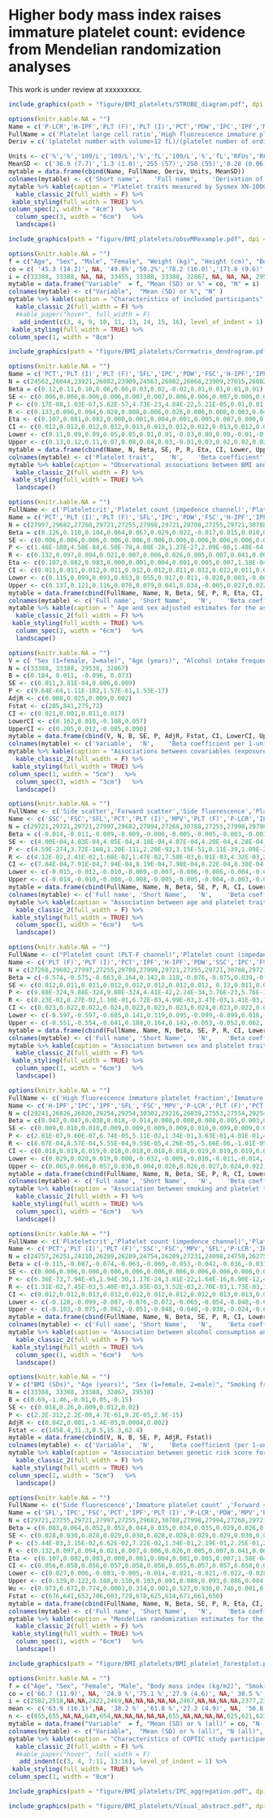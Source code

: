 # Higher body mass index raises immature platelet count: evidence from Mendelian randomization analyses

This work is under review at xxxxxxxxx.

```r
include_graphics(path = "figure/BMI_platelets/STROBE_diagram.pdf", dpi = NA)

```


```r
options(knitr.kable.NA = "")
Name = c('P-LCR','H-IPF','PLT (F)','PLT (I)','PCT','PDW','IPC','IPF','MPV','SFL','FSC','SSC')
FullName = c('Platelet large cell ratio','High fluorescence immature platelet fraction','Platelet count (PLT-F channel)','Platelet count (impedance channel)','Plateletcrit','Platelet distribution width' ,'Immature platelet count' ,'Immature platelet fraction','Mean platelet volume','Side fluorescence', 'Forward scatter','Side scatter')
Deriv = c('(platelet number with volume>12 fL)/(platelet number of ordinary volume)  x 100', '(high fluorescence immature platelet number)/(platelet count)  x 100','Total number of platelets per litre','Total number of platelets per litre','Volume percentage of blood occupied by platelets','Standard deviation of platelet volume distribution, estimated as width at 20% modal height of platelet volume histogram','Immature platelet count','(Immature platelet number)/(platelet count)   x 100', 'Mean platelet volume','Side fluorescence measures the nucleic acid (mRNA) content of the platelet','Forward scatter is a measure of the size of the platelet' ,'Side scatter is a measure of the granularity of the platelet')

Units <- c('%','%','109/L','109/L','%','fL','109/L','%','fL','RFUs','RFUs','RFUs')
MeanSD <- c('36.9 (7.7)','1.3 (1.0)','255 (57)','250 (55)','0.28 (0.06)','14.0 (1.8)','10.1 (5.0)','4.2 (2.5)','11.1 (1.0)','80.3 (5.0)','53.0 (6.4)','37.9 (2.9)')
mytable = data.frame(cbind(Name, FullName, Deriv, Units, MeanSD))
colnames(mytable) <- c('Short name',	'Full name',	'Derivation of platelet trait',	'Units',	'Mean (SD)')
mytable %>% kable(caption = "Platelet traits measured by Sysmex XN-1000", booktabs = TRUE) %>% 
  kable_classic_2(full_width = F) %>%
 kable_styling(full_width = TRUE) %>%
column_spec(2, width = "4cm")   %>%
  column_spec(3, width = "6cm")   %>%
  landscape()
```

```r
include_graphics(path = "figure/BMI_platelets/obsvMRexample.pdf", dpi = NA)

```

```r
options(knitr.kable.NA = "")
f = c("Age", "Sex", "Male", "Female", "Weight (kg)", "Height (cm)", "Body mass index (kg/m2)", "Smoking frequency", "Never", "Previous", "Current", "Alcohol intake frequency", "Rarely", "Less than once a week", "One or two times a week", "Three to five times a week / most days")
co = c( '45.3 (14.2)', NA, '49.8%','50.2%','78.2 (16.0)','171.8 (9.6)','26.4 (4.7)', NA,'58.9%','33.3%','7.8%',NA, '12.5%','17.1%','37.7%','32.7%')
i = c(33388, 33388, NA, NA, 33455, 33388, 33388, 32867, NA, NA, NA, 29538, NA, NA, NA, NA)
mytable = data.frame("Variable"  = f, "Mean (SD) or %" = co, "N" = i)
colnames(mytable) <- c("Variable",  "Mean (SD) or %", "N" )
mytable %>% kable(caption = "Characteristics of included participants", booktabs = TRUE) %>% 
  kable_classic_2(full_width = F) %>%
  #kable_paper("hover", full_width = F)
   add_indent(c(3, 4, 9, 10, 11, 13, 14, 15, 16), level_of_indent = 1) %>%
 kable_styling(full_width = TRUE) %>%
column_spec(1, width = "8cm")
```

```r
include_graphics(path = "figure/BMI_platelets/Corrmatrix_dendrogram.pdf", dpi = NA)

```

```r
options(knitr.kable.NA = "")
Name = c('PCT','PLT (I)','PLT (F)','SFL','IPC','PDW','FSC','H-IPF','IPF','P-LCR','SSC','MPV')
N = c(24562,26044,23921,26082,23909,24563,26082,26068,23909,27015,26082,24559)
Beta = c(0.12,0.11,0.10,0.06,0.06,0.03,0.02,-0.02,0.01,0.01,0.01,0.01)
SE <- c(0.006,0.006,0.006,0.006,0.007,0.007,0.006,0.006,0.007,0.006,0.006,0.007)
P <- c(9.17E-88,1.03E-67,5.62E-57,4.73E-23,4.84E-22,5.21E-05,0.01,0.01,0.04,0.19,0.28,0.37)
R <- c(0.133,0.096,0.094,0.020,0.008,0.006,0.026,0.006,0.008,0.003,0.040,0.007)
Eta <- c(0.107,0.081,0.082,0.000,0.001,0.004,0.001,0.005,0.007,0.000,0.000,0.000)
CI <- c(0.012,0.012,0.012,0.012,0.013,0.013,0.012,0.012,0.013,0.012,0.012,0.013)
Lower <- c(0.11,0.09,0.09,0.05,0.05,0.01,0.01,-0.03,0.00,0.00,-0.01,-0.01)
Upper <- c(0.13,0.12,0.11,0.07,0.08,0.04,0.03,-0.01,0.03,0.02,0.02,0.02)
mytable = data.frame(cbind(Name, N, Beta, SE, P, R, Eta, CI, Lower, Upper))
colnames(mytable) <- c('Platelet trait',	'N',	'Βeta coefficient',	'SE',	'P value',	'R2',	'Eta2',	'95% CI',	'Lower 95% CI',	'Upper 95% CI')
mytable %>% kable(caption = "Observational associations between BMI and platelet measures (adjusted for age, sex, smoking status and alcohol consumption). Βeta coefficient is the change in platelet measure in SDs per normalized SD increase in BMI. PCT = plateletcrit, PLT (I) = platelet count (impedance channel), PLT (F) = platelet count (PLT-F channel), SFL = side fluorescence, IPC = immature platelet count, PDW = platelet distribution width, FSC = forward scatter, H-IPF = high fluorescence immature platelet fraction, IPF = immature platelet fraction, P-LCR = platelet large cell ration, SSC = side scatter, MPV = mean platelet volume. Eta2 is the proportion of variance explained by the platelet trait in an ANOVA, whereas adjusted R squared is the variance explained by all the predictor variables in the regression model.", booktabs = TRUE) %>% 
  kable_classic_2(full_width = F) %>%
 kable_styling(full_width = TRUE) %>%
  landscape()
```

```r
options(knitr.kable.NA = "")
FullName <- c('Plateletcrit','Platelet count (impedence channel)','Platelet count (PLT-F channel)','Side fluorescence','Immature platelet count' ,'Platelet distribution width' ,'Forward scatter','High fluorescence immature platelet fraction','Immature platelet fraction','Side scatter','Platelet large cell ratio','Mean platelet volume')
Name = c('PCT','PLT (I)','PLT (F)','SFL','IPC','PDW','FSC','H-IPF','IPF','P-LCR','SSC','MPV')
N = c(27997,29682,27268,29721,27255,27998,29721,29708,27255,29721,30788,27994)
Beta = c(0.126,0.110,0.104,0.064,0.067,0.029,0.022,-0.017,0.015,0.010,0.010,0.009)
SE <- c(0.006,0.006,0.006,0.006,0.006,0.006,0.006,0.006,0.006,0.006,0.006,0.006)
P <- c(1.46E-108,4.50E-84,6.50E-70,4.08E-28,1.27E-27,2.09E-06,1.40E-04,4.43E-03,1.29E-02,7.81E-02,9.09E-02,1.55E-01)
R <- c(0.132,0.097,0.094,0.021,0.007,0.006,0.026,0.005,0.007,0.041,0.002,0.006)
Eta <- c(0.107,0.082,0.083,0.000,0.001,0.004,0.001,0.005,0.007,1.58E-04,4.37E-05,4.57E-06)
CI <- c(0.011,0.011,0.012,0.011,0.012,0.012,0.011,0.012,0.012,0.011,0.011,0.012)
Lower <- c(0.115,0.099,0.093,0.053,0.055,0.017,0.011,-0.028,0.003,-0.001,-0.002,-0.003)
Upper <- c(0.137,0.121,0.116,0.076,0.079,0.041,0.034,-0.005,0.027,0.022,0.021)
mytable = data.frame(cbind(FullName, Name, N, Beta, SE, P, R, Eta, CI, Lower, Upper))
colnames(mytable) <- c('Full name', 'Short Name',	'N',	'Βeta coefficient',	'SE',	'P value',	'R2',	'Eta2',	'95% CI',	'Lower 95% CI',	'Upper 95% CI')
mytable %>% kable(caption = " Age and sex adjusted estimates for the association between BMI and platelet traits. Βeta coefficient is the change in platelet measure in SDs per SD higher BMI. Eta squared is the proportion of variance explained by the platelet trait in an ANOVA, whereas adjusted R squared is the variance explained by all the predictor variables in the regression model.", booktabs = TRUE) %>% 
  kable_classic_2(full_width = F) %>%
 kable_styling(full_width = TRUE) %>%
  column_spec(1, width = "6cm")   %>%
  landscape()
```


```r
options(knitr.kable.NA = "")
V = c( "Sex (1=female, 2=male)", "Age (years)", "Alcohol intake frequency (1=rarely, 2=<1 a week, 3=1-2 times a week, 4=most days/every day)", "Smoking frequency (1=never, 2=occasinal, 3=most days/ every day)" )
N = c(33388, 33388, 29538, 32867)
B = c(0.184, 0.011, -0.096, 0.073)
SE <- c(0.011,3.81E-04,0.006,0.009)
P <- c(9.64E-64,1.11E-182,1.57E-61,1.53E-17)
AdjR <- c(0.008,0.025,0.009,0.002)
Fstat <- c(285,841,275,72)
CI <- c(0.021,0.001,0.011,0.017)
LowerCI <- c(0.162,0.010,-0.108,0.057)
UpperCI <- c(0.205,0.012,-0.085,0.090)
mytable = data.frame(cbind(V, N, B, SE, P, AdjR, Fstat, CI, LowerCI, UpperCI))
colnames(mytable) <- c('Variable',	'N',	'Beta coefficient per 1-unit increase in confounder (SDs)',	'Standard error',	'P value',	'Adjusted R2',	'F statistic' , "95% CI", "Lower 95% CI", "Upper 95% CI")
mytable %>% kable(caption = "Associations between covariables (exposure) and standardised BMI (outcome)", booktabs = TRUE) %>% 
  kable_classic_2(full_width = F) %>%
 kable_styling(full_width = TRUE) %>%
column_spec(1, width = "5cm")   %>%
  column_spec(3, width = "3cm")   %>%
  landscape()
```

```r
options(knitr.kable.NA = "")
FullName <- c('Side scatter','Forward scatter','Side fluorescence','Plateletcrit','Platelet count (impedence channel)','Mean platelet volume','Platelet count (PLT-F channel)','Platelet large cell ratio','Immature platelet count' ,'Platelet distribution width','High fluorescence immature platelet fraction','Immature platelet fraction')
Name <- c('SSC','FSC','SFL','PCT','PLT (I)','MPV','PLT (F)','P-LCR','IPC','PDW','H-IPF','IPF')
N = c(29721,29721,29721,27997,29682,27994,27268,30788,27255,27998,29708,27255)
Beta = c(-0.014,-0.011,-0.009,-0.009,-0.006,-0.005,-0.005,-0.003,-0.003,-0.002,0.001,-0.001)
SE <- c(4.00E-04,4.03E-04,4.05E-04,4.18E-04,4.07E-04,4.20E-04,4.28E-04,4.01E-04,4.28E-04,4.21E-04,4.08E-04,4.29E-04)
P <- c(4.59E-274,3.72E-160,1.20E-111,2.20E-92,3.15E-51,8.11E-39,1.09E-27,4.22E-17,1.50E-13,1.32E-06,2.17E-02,3.79E-0)
R <- c(4.12E-02,2.41E-02,1.68E-02,1.47E-02,7.58E-03,6.01E-03,4.32E-03,2.26E-03,1.96E-03,7.99E-04,1.44E-04,1.21E-04)
CI <- c(7.84E-04,7.91E-04,7.94E-04,8.19E-04,7.98E-04,8.22E-04,8.38E-04,7.86E-04,8.39E-04,8.24E-04,8.01E-04,8.40E-04)
Lower <- c(-0.015,-0.012,-0.010,-0.009,-0.007,-0.006,-0.006,-0.004,-0.004,-0.003,0.000,-0.002)
Upper <- c(-0.014,-0.010,-0.008,-0.008,-0.005,-0.005,-0.004,-0.003,-0.002,-0.001,0.002,0.000)
mytable = data.frame(cbind(FullName, Name, N, Beta, SE, P, R, CI, Lower, Upper))
colnames(mytable) <- c('Full name', 'Short Name',	'N',	'Βeta coefficient',	'SE',	'P value',	'R2',	'95% CI',	'Lower 95% CI',	'Upper 95% CI')
mytable %>% kable(caption = "Association between age and platelet traits. Βeta coefficient is the difference in platelet characteristics per 1 year increase in age.", booktabs = TRUE) %>% 
  kable_classic_2(full_width = F) %>%
 kable_styling(full_width = TRUE) %>%
  column_spec(1, width = "6cm")   %>%
  landscape()
```

```r
options(knitr.kable.NA = "")
FullName <- c("Platelet count (PLT-F channel)",'Platelet count (impedance channel)','Plateletcrit','Immature platelet fraction','High fluorescence immature platelet fraction','Platelet distribution width','Side scatter','Immature platelet count','Forward scatter','Platelet large cell ratio','Side fluorescence','Mean platelet volume')
Name <- c('PLT (F)','PLT (I)','PCT','IPF','H-IPF','PDW','SSC','IPC','FSC','P-LCR','SFL','MPV')
N = c(27268,29682,27997,27255,29708,27998,29721,27255,29721,30788,29721,27994)
Beta = c(-0.574,-0.575,-0.663,0.164,0.142,0.118,-0.076,-0.075,0.039,-0.024,-0.022,-0.014)
SE <- c(0.012,0.011,0.011,0.012,0.012,0.012,0.012,0.012, 0.12,0.011,0.012,0.012)
P <- c(9.88E-324,9.88E-324,9.88E-324,4.41E-42,2.24E-34,3.76E-23,5.76E-11,4.75E-10,8.06E-04,3.29E-02,5.92E-02,2.38E-01)
R <- c(8.23E-02,8.27E-02,1.10E-01,6.72E-03,4.99E-03,3.47E-03,1.41E-03,1.39E-03,3.44E-04,1.15E-04,8.61E-05,1.39E-05)
CI <- c(0.023,0.022,0.022,0.024,0.023,0.023,0.023,0.024,0.023,0.022,0.023,0.023)
Lower <- c(-0.597,-0.597,-0.685,0.141,0.119,0.095,-0.099,-0.099,0.016,-0.047,-0.045,-0.038)
Upper <- c(-0.551,-0.554,-0.641,0.188,0.164,0.142,-0.053,-0.052,0.062,-0.002,0.001,0.009)
mytable = data.frame(cbind(FullName, Name, N, Beta, SE, P, R, CI, Lower, Upper))
colnames(mytable) <- c('Full name', 'Short Name',	'N',	'Βeta coefficient',	'SE',	'P value',	'R2',	'95% CI',	'Lower 95% CI',	'Upper 95% CI')
mytable %>% kable(caption = "Association between sex and platelet traits. Beta coefficient is the difference in platelet measure in SDs in men compared with women (for sex, 1=female and 2=male).", booktabs = TRUE) %>% 
  kable_classic_2(full_width = F) %>%
 kable_styling(full_width = TRUE) %>%
  column_spec(1, width = "6cm")   %>%
  landscape()
```

```r
options(knitr.kable.NA = "")
FullName <- c('High fluorescence immature platelet fraction','Immature platelet count' ,'Immature platelet fraction','Side fluorescence','Forward scatter','Mean platelet volume','Platelet large cell ratio','Platelet count (PLT-F channel)','Plateletcrit','Platelet distribution width ','Side scatter','Platelet count (impedance channel)')
Name <- c('H-IPF','IPC','IPF','SFL','FSC','MPV','P-LCR','PLT (F)','PCT','PDW','SSC','PLT (I)')
N = c(29241,26826,26826,29254,29254,30302,29216,26839,27553,27554,29254,29215)
Beta = c(0.047,0.047,0.038,0.018,-0.014,0.008,0.008,0.008,0.005,0.003,0.003,0.001)
SE <- c(0.009,0.010,0.010,0.009,0.009,0.009,0.009,0.010,0.009,0.009,0.009,0.009)
P <- c(2.81E-07,9.60E-07,6.74E-05,5.11E-02,1.34E-01,3.63E-01,4.01E-01,4.07E-01,6.01E-01,7.31E-01,7.72E-01,9.48E-01)
R <- c(8.67E-04,8.57E-04,5.55E-04,9.59E-05,4.26E-05,-5.66E-06,-1.01E-05,-1.17E-05,-2.64E-05,-3.20E-05,-3.13E-05,-3.41E-05)
CI <- c(0.018,0.019,0.019,0.018,0.018,0.018,0.018,0.019,0.019,0.019,0.018,0.018)
Lower <- c(0.029,0.028,0.019,0.000,-0.032,-0.009,-0.010,-0.011,-0.014,-0.015,-0.015,-0.017)
Upper <- c(0.065,0.066,0.057,0.036,0.004,0.026,0.026,0.027,0.024,0.022,0.021,0.019)
mytable = data.frame(cbind(FullName, Name, N, Beta, SE, P, R, CI, Lower, Upper))
colnames(mytable) <- c('Full name', 'Short Name',	'N',	'Βeta coefficient',	'SE',	'P value',	'R2',	'95% CI',	'Lower 95% CI',	'Upper 95% CI')
mytable %>% kable(caption = "Association between smoking and platelet traits. Beta coefficient is the change in platelet traits (SDs) per unit change in smoking category (1 = never, 2 = previous, 3 = current)", booktabs = TRUE) %>% 
  kable_classic_2(full_width = F) %>%
 kable_styling(full_width = TRUE) %>%
  column_spec(1, width = "6cm")   %>%
  landscape()
```


```r
options(knitr.kable.NA = "")
FullName <- c('Plateletcrit','Platelet count (impedence channel)','Platelet count (PLT-F channel)','Side scatter','Forward scatter','Mean platelet volume','Side fluorescence','Platelet large cell ratio','Immature platelet count' ,'Platelet distribution width' ,'High fluorescence immature platelet fraction','Immature platelet fraction')
Name <- c('PCT','PLT (I)','PLT (F)','SSC','FSC','MPV','SFL','P-LCR','IPC','PDW','H-IPF','IPF')
N = c(24757,26251,24110,26289,26289,24754,26289,27231,24098,24758,26275,24098)
Beta = c(-0.115,-0.087,-0.074,-0.063,-0.060,-0.053,-0.042,-0.036,-0.033,-0.027,0.012,0.002)
SE <- c(0.006,0.006,0.006,0.006,0.006,0.006,0.006,0.006,0.006,0.006,0.006,0.006)
P <- c(6.36E-73,7.94E-45,1.94E-30,1.17E-24,3.81E-22,1.64E-16,8.90E-12,4.39E-09,2.55E-07,2.84E-05,4.52E-02,8.10E-01)
R <- c(1.31E-02,7.45E-03,5.40E-03,3.95E-03,3.52E-03,2.70E-03,1.73E-03,1.23E-03,1.06E-03,6.67E-04,1.15E-04,-3.91E-05)
CI <- c(0.012,0.012,0.013,0.012,0.012,0.012,0.012,0.012,0.013,0.013,0.012,0.013)
Lower <- c(-0.128,-0.099,-0.087,-0.076,-0.072,-0.065,-0.054,-0.048,-0.046,-0.039,0.000,-0.011)
Upper <- c(-0.103,-0.075,-0.062,-0.051,-0.048,-0.040,-0.030,-0.024,-0.021,-0.014,0.025,0.014)
mytable = data.frame(cbind(FullName, Name, N, Beta, SE, P, R, CI, Lower, Upper))
colnames(mytable) <- c('Full name', 'Short Name',	'N',	'Βeta coefficient',	'SE',	'P value',	'R2',	'95% CI',	'Lower 95% CI',	'Upper 95% CI')
mytable %>% kable(caption = "Association between alcohol consumption and platelet traits. Beta coefficient is the change in platelet traits in SDs per unit increase in alcohol consumption (1=Rarely , 2= Less than weekly, 3=One or two weekly, 4= 3-5 weekly or every day) ", booktabs = TRUE) %>% 
  kable_classic_2(full_width = F) %>%
 kable_styling(full_width = TRUE) %>%
  column_spec(1, width = "6cm")   %>%
  landscape()
```
 
```r
options(knitr.kable.NA = "")
V = c("BMI (SDs)", "Age (years)", "Sex (1=female, 2=male)", "Smoking frequency (1=never, 2=previous, 3=current", "Alcohol intake frequency (1=rarely, 2=<1 a week, 3=1-2 times a week, 4=most days/every day)")
N = c(33388, 33388, 33388, 32867, 29538)
B = c(0.69,-1.46,-0.01,0.05,-0.15)
SE <- c(0.018,0.26,0.009,0.012,0.02)
P <- c(2.3E-312,2.2E-08,4.7E-01,9.2E-05,2.9E-15)
AdjR <- c(0.042,0.001,-1.4E-05,0.0004,0.002)
Fstat <- c(1458.4,31.3,0.5,15.3,62.4)
mytable = data.frame(cbind(V, N, B, SE, P, AdjR, Fstat))
colnames(mytable) <- c('Variable',	'N',	'Beta coefficient (per 1-unit increase in GRS)',	'Standard error',	'P value',	'Adjusted R2',	'F statistic' )
mytable %>% kable(caption = "Association between genetic risk score for BMI with both exposure and covariables. Βeta coefficient is the change in outcome variable per unit increase in the genetic risk score for BMI", booktabs = TRUE) %>% 
  kable_classic_2(full_width = F) %>%
 kable_styling(full_width = TRUE) %>%
column_spec(1, width = "5cm")   %>%
  landscape()
```
 
```r
options(knitr.kable.NA = "")
FullName <- c('Side fluorescence','Immature platelet count' ,'Forward scatter','Plateletcrit','Immature platelet fraction','Platelet count (impedence channel)','Platelet large cell ratio','Platelet distribution width' ,'Mean platelet volume','Platelet count (PLT-F channel)','Side scatter','High fluorescence immature platelet fraction')
Name = c('SFL','IPC','FSC','PCT','IPF','PLT (I)','P-LCR','PDW','MPV','PLT (F)','SSC','H-IPF')
N = c(29721,27255,29721,27997,27255,29682,30788,27998,27994,27268,29721,29708)
Beta = c(0.083,0.064,0.052,0.052,0.044,0.035,0.034,0.035,0.029,0.026,0.018,0.015)
SE <- c(0.028,0.030,0.028,0.029,0.030,0.028,0.028,0.029,0.029,0.030,0.028,0.028)
P <- c(3.44E-03,3.15E-02,6.62E-02,7.22E-02,1.34E-01,2.19E-01,2.25E-01,2.29E-01,3.23E-01,3.81E-01,5.37E-01,6.10E-01)
R <- c(0.132,0.097,0.094,0.021,0.007,0.006,0.026,0.005,0.007,0.041,0.002,0.006)
Eta <- c(0.107,0.082,0.083,0.000,0.001,0.004,0.001,0.005,0.007,1.58E-04,4.37E-05,4.57E-06)
CI <- c(0.056,0.058,0.056,0.057,0.058,0.056,0.055,0.057,0.057,0.058,0.056,0.056)
Lower <- c(0.027,0.006,-0.003,-0.005,-0.014,-0.021,-0.021,-0.022,-0.028,-0.032,-0.038,-0.041)
Upper <- c(0.139,0.122,0.108,0.110,0.103,0.091,0.088,0.093,0.086,0.084,0.073,0.070)
Wu <- c(0.973,0.672,0.774,0.0003,0.334,0.001,0.527,0.936,0.746,0.001,0.433,0.223)
Fstat <- c(676,641,652,706,603,729,678,625,614,671,661,650)
mytable = data.frame(cbind(FullName, Name, N, Beta, SE, P, R, Eta, CI, Lower, Upper, Wu, Fstat))
colnames(mytable) <- c('Full name', 'Short Name',	'N',	'Βeta coefficient',	'SE',	'P value',	'R2',	'Eta2',	'95% CI',	'Lower 95% CI',	'Upper 95% CI', "Wu-Hausman P value", 'F-statistic (GRS and BMI association)')
mytable %>% kable(caption = "Mendelian randomization estimates for the effect of BMI on platelet traits. Βeta coefficient is the change in platelet measure in SDs per SD higher BMI", booktabs = TRUE) %>% 
  kable_classic_2(full_width = F) %>%
 kable_styling(full_width = TRUE) %>%
  column_spec(1, width = "6cm")   %>%
  landscape()
```


```r
include_graphics(path = "figure/BMI_platelets/BMI_platelet_forestplot.pdf", dpi = NA)

```

```r
options(knitr.kable.NA = "")
f = c("Age", "Sex", "Female", "Male", "Body mass index (kg/m2)", "Smoking", "Never", "Ex-smoker (>5 years)", "Ex-smoker (1-5 years)", "Ex-smoker (30 days to 1 year)", "Current smoker", "Antiplatelet medications", "0", "1", "2", "3", 'ADP aggregation (AU)','Adrenaline aggregation (AU)','Arachidonic acid aggregation (AU)','TRAP-6 aggregation (AU)','Platelet count (x 109/L)','Mean platelet volume (fL)','Immature platelet fraction (%)','Immature platelet count (x 109/L)')
co = c('66.7 (11.9)', NA, '24.9 %','75.1 %','27.9 (4.6)', NA,' 38.5 %','47.4 %','8.3 %','1.9 %','3.9 %', NA, '26.6 %','50.7 %','22.5 %','0.2 %','138.2 (50.1)','53.0 (28.2)','86.9 (62.1)','200.0 (50.1)','209.8 (60.5)','10.6 (1.0)','3.2 (1.9)' ,'6.3 (3.4)')
i = c(2502,2518,NA,NA,2422,2469,NA,NA,NA,NA,NA,2467,NA,NA,NA,NA,2377,2363,2375,2373,2409,2400,2379,2383)
mean <- c('63.9 (16.1)',NA, '38.2 %' ,'61.8 %','27.2 (4.9)', NA, '50.8 %','38.4 %','6.3 %','2.1 %','2.4 %', NA, '100 %', NA, NA, NA,'141 (46.5)','56.8 (32.3)','148.9 (52.4)','198.7 (50.0)','200.9 (57.6)','10.6 (0.98)','3.3 (2.0)','6.2 (3.3)')
n <- c(655,655,NA,NA,649,654,NA,NA,NA,NA,NA,655,NA,NA,NA,NA,625,621,623,623,637,634,628,629)
mytable = data.frame("Variable"  = f, "Mean (SD) or % (all)" = co, "N (all)" = i, "Mean (SD) or % (included)" = mean, "N (included)" = n)
colnames(mytable) <- c("Variable",  "Mean (SD) or % (all)", "N (all)", "Mean (SD) or % (included)", "N (included)" )
mytable %>% kable(caption = "Characteristics of COPTIC study participants", booktabs = TRUE) %>% 
  kable_classic_2(full_width = F) %>%
  #kable_paper("hover", full_width = F)
   add_indent(c(3, 4, 7:11, 13:16), level_of_indent = 1) %>%
 kable_styling(full_width = TRUE) %>%
column_spec(1, width = "8cm")
```

```r
include_graphics(path = "figure/BMI_platelets/IPC_aggregation.pdf", dpi = NA)

```

```r
include_graphics(path = "figure/BMI_platelets/Visual_abstract.pdf", dpi = NA)

```